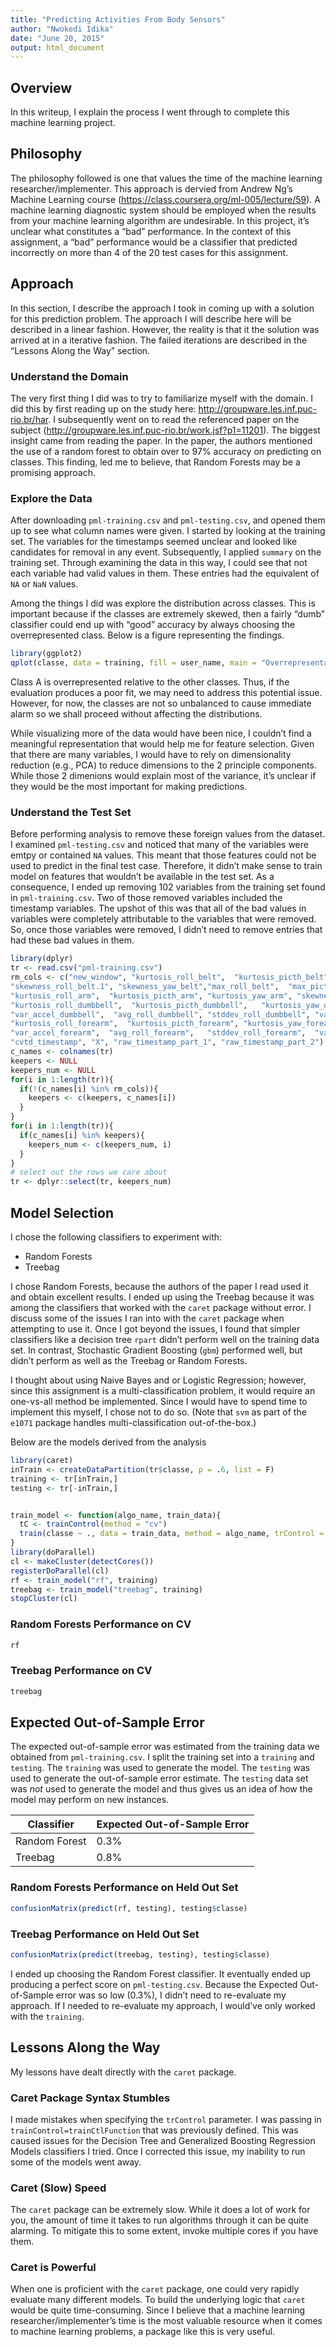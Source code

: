 ```yaml
---
title: "Predicting Activities From Body Sensors"
author: "Nwokedi Idika"
date: "June 20, 2015"
output: html_document
---
```


## Overview 

In this writeup, I explain the process I went through to complete this machine learning project. 

## Philosophy

The philosophy followed is one that values the time of the machine learning researcher/implementer.  This approach is dervied from Andrew Ng's Machine Learning course (<https://class.coursera.org/ml-005/lecture/59>).  A machine learning diagnostic system should be employed when the results from your machine learning algorithm are undesirable.  In this project, it's unclear what constitutes a "bad" performance.  In the context of this assignment, a "bad" performance would be a classifier that predicted incorrectly on more than 4 of the 20 test cases for this assignment.    

## Approach 

In this section, I describe the approach I took in coming up with a solution for this prediction problem.  The approach I will describe here will be described in a linear fashion.  However, the reality is that it the solution was arrived at in a iterative fashion.  The failed iterations are described in the "Lessons Along the Way" section.  

### Understand the Domain 

The very first thing I did was to try to familiarize myself with the domain.  I did this by first reading up on the study here: <http://groupware.les.inf.puc-rio.br/har>.  I subsequently went on to read the referenced paper on the subject (<http://groupware.les.inf.puc-rio.br/work.jsf?p1=11201>).  The biggest insight came from reading the paper.  In the paper, the authors mentioned the use of a random forest to obtain over to 97% accuracy on predicting on classes.  This finding, led me to believe, that Random Forests may be a promising approach.   

### Explore the Data

After downloading `pml-training.csv` and `pml-testing.csv`, and opened them up to see what column names were given.  I started by looking at the training set.  The variables for the timestamps seemed unclear and looked like candidates for removal in any event.  Subsequently, I applied `summary` on the training set. Through examining the data in this way, I could see that not each variable had valid values in them.  These entries had the equivalent of `NA` or `NaN` values.  

Among the things I did was explore the distribution across classes.  This is important because if the classes are extremely skewed, then a fairly "dumb" classifier could end up with "good" accuracy by always choosing the overrepresented class.  Below is a figure representing the findings.

```r
library(ggplot2)
qplot(classe, data = training, fill = user_name, main = "Overrepresentation of Class 'A'")
```

Class A is overrepresented relative to the other classes.  Thus, if the evaluation produces a poor fit, we may need to address this potential issue.  However, for now, the classes are not so unbalanced to cause immediate alarm so we shall proceed without affecting the distributions.    

While visualizing more of the data would have been nice, I couldn't find a meaningful representation that would help me for feature selection.  Given that there are many variables, I would have to rely on dimensionality reduction (e.g., PCA) to reduce dimensions to the 2 principle components.  While those 2 dimenions would explain most of the variance, it's unclear if they would be the most important for making predictions.
   

### Understand the Test Set 

Before performing analysis to remove these foreign values from the dataset.  I examined `pml-testing.csv` and noticed that many of the variables were emtpy or contained `NA` values.  This meant that those features could not be used to predict in the final test case. Therefore, it didn't make sense to train model on features that wouldn't be available in the test set.  As a consequence, I ended up removing 102 variables from the training set found in `pml-training.csv`.  Two of those removed variables included the timestamp variables.  The upshot of this was that all of the bad values in variables were completely attributable to the variables that were removed.  So, once those variables were removed, I didn't need to remove entries that had these bad values in them. 

```r
library(dplyr)
tr <- read.csv("pml-training.csv")
rm_cols <- c("new_window", "kurtosis_roll_belt",  "kurtosis_picth_belt",  "kurtosis_yaw_belt",	"skewness_roll_belt",	
"skewness_roll_belt.1",	"skewness_yaw_belt","max_roll_belt",  "max_picth_belt","max_yaw_belt",	"min_roll_belt",	"min_pitch_belt",	"min_yaw_belt",	"amplitude_roll_belt", "amplitude_pitch_belt", "amplitude_yaw_belt", "var_total_accel_belt", "avg_roll_belt", "stddev_roll_belt", "var_roll_belt", "avg_pitch_belt", "stddev_pitch_belt", "var_pitch_belt", "avg_yaw_belt", "stddev_yaw_belt", "var_yaw_belt", "var_accel_arm",  "avg_roll_arm",	"stddev_roll_arm",	"var_roll_arm",	"avg_pitch_arm",	"stddev_pitch_arm",	"var_pitch_arm",	"avg_yaw_arm",	"stddev_yaw_arm",	"var_yaw_arm",
"kurtosis_roll_arm",  "kurtosis_picth_arm",	"kurtosis_yaw_arm",	"skewness_roll_arm",	"skewness_pitch_arm",	"skewness_yaw_arm",	"max_roll_arm",	"max_picth_arm",	"max_yaw_arm",	"min_roll_arm",	"min_pitch_arm",	"min_yaw_arm",	"amplitude_roll_arm",	"amplitude_pitch_arm",	"amplitude_yaw_arm",
"kurtosis_roll_dumbbell",  "kurtosis_picth_dumbbell",	"kurtosis_yaw_dumbbell",	"skewness_roll_dumbbell",	"skewness_pitch_dumbbell",	"skewness_yaw_dumbbell",	"max_roll_dumbbell",	"max_picth_dumbbell",	"max_yaw_dumbbell",	"min_roll_dumbbell",	"min_pitch_dumbbell",	"min_yaw_dumbbell",	"amplitude_roll_dumbbell",	"amplitude_pitch_dumbbell",	"amplitude_yaw_dumbbell",
"var_accel_dumbbell",  "avg_roll_dumbbell",	"stddev_roll_dumbbell",	"var_roll_dumbbell",	"avg_pitch_dumbbell",	"stddev_pitch_dumbbell",	"var_pitch_dumbbell",	"avg_yaw_dumbbell",	"stddev_yaw_dumbbell",	"var_yaw_dumbbell",
"kurtosis_roll_forearm",  "kurtosis_picth_forearm",	"kurtosis_yaw_forearm",	"skewness_roll_forearm",	"skewness_pitch_forearm",	"skewness_yaw_forearm",	"max_roll_forearm",	"max_picth_forearm",	"max_yaw_forearm",	"min_roll_forearm",	"min_pitch_forearm",	"min_yaw_forearm",	"amplitude_roll_forearm",	"amplitude_pitch_forearm",	"amplitude_yaw_forearm",
"var_accel_forearm",  "avg_roll_forearm",	"stddev_roll_forearm",	"var_roll_forearm",	"avg_pitch_forearm",	"stddev_pitch_forearm",	"var_pitch_forearm",	"avg_yaw_forearm",	"stddev_yaw_forearm",	"var_yaw_forearm",
"cvtd_timestamp", "X", "raw_timestamp_part_1", "raw_timestamp_part_2")
c_names <- colnames(tr)
keepers <- NULL
keepers_num <- NULL
for(i in 1:length(tr)){
  if(!(c_names[i] %in% rm_cols)){
    keepers <- c(keepers, c_names[i])
  }
}
for(i in 1:length(tr)){
  if(c_names[i] %in% keepers){
    keepers_num <- c(keepers_num, i)
  }
}
# select out the rows we care about 
tr <- dplyr::select(tr, keepers_num)
```

## Model Selection 

I chose the following classifiers to experiment with:

* Random Forests
* Treebag

I chose Random Forests, because the authors of the paper I read used it and obtain excellent results.  I ended up using the Treebag because it was among the classifiers that worked with the `caret` package without error. I discuss some of the issues I ran into with the `caret` package when attempting to use it.  Once I got beyond the issues, I found that simpler classifiers like a decision tree `rpart` didn't perform well on the training data set.  In contrast, Stochastic Gradient Boosting (`gbm`) performed well, but didn't perform as well as the Treebag or Random Forests. 
 
I thought about using Naive Bayes and or Logistic Regression; however, since this assignment is a multi-classification problem, it would require an one-vs-all method be implemented.  Since I would have to spend time to implement this myself, I chose not to do so. (Note that `svm` as part of the `e1071` package handles multi-classification out-of-the-box.)

Below are the models derived from the analysis

```r
library(caret)
inTrain <- createDataPartition(tr$classe, p = .6, list = F)
training <- tr[inTrain,]
testing <- tr[-inTrain,]


train_model <- function(algo_name, train_data){
  tC <- trainControl(method = "cv")
  train(classe ~ ., data = train_data, method = algo_name, trControl = tC)
}
library(doParallel)
cl <- makeCluster(detectCores())
registerDoParallel(cl)
rf <- train_model("rf", training)
treebag <- train_model("treebag", training)
stopCluster(cl)
```

### Random Forests Performance on CV

```r
rf
```

### Treebag Performance on CV 

```r
treebag
```

## Expected Out-of-Sample Error 

The expected out-of-sample error was estimated from the training data we obtained from `pml-training.csv`. I split the training set into a `training` and `testing`.  The `training` was used to generate the model.  The `testing` was used to generate the out-of-sample error estimate.  The `testing` data set was *not* used to generate the model and thus gives us an idea of how the model may perform on new instances.

Classifier    | Expected Out-of-Sample Error
--------------|-----------------------------
Random Forest | 0.3%
Treebag       | 0.8%

### Random Forests Performance on Held Out Set

```r
confusionMatrix(predict(rf, testing), testing$classe)
```

### Treebag Performance on Held Out Set

```r
confusionMatrix(predict(treebag, testing), testing$classe)
```

I ended up choosing the Random Forest classifier. It eventually ended up producing a perfect score on `pml-testing.csv`.  Because the Expected Out-of-Sample error was so low (0.3%), I didn't need to re-evaluate my approach.   If I needed to re-evaluate my approach, I would've only worked with the `training`.       

## Lessons Along the Way

My lessons have dealt directly with the `caret` package. 

### Caret Package Syntax Stumbles

I made mistakes when specifying the `trControl` parameter.  I was passing in `trainControl=trainCtlFunction` that was previously defined.  This was caused issues for the Decision Tree and Generalized Boosting Regression Models classifiers I tried.  Once I corrected this issue, my inability to run some of the models went away.  

### Caret (Slow) Speed 
The `caret` package can be extremely slow.  While it does a lot of work for you, the amount of time it takes to run algorithms through it can be quite alarming.  To mitigate this to some extent, invoke multiple cores if you have them.  

### Caret is Powerful
When one is proficient with the `caret` package, one could very rapidly evaluate many different models.  To build the underlying logic that `caret` would be quite time-consuming.  Since I believe that a machine learning researcher/implementer's time is the most valuable resource when it comes to machine learning problems, a package like this is very useful.    
